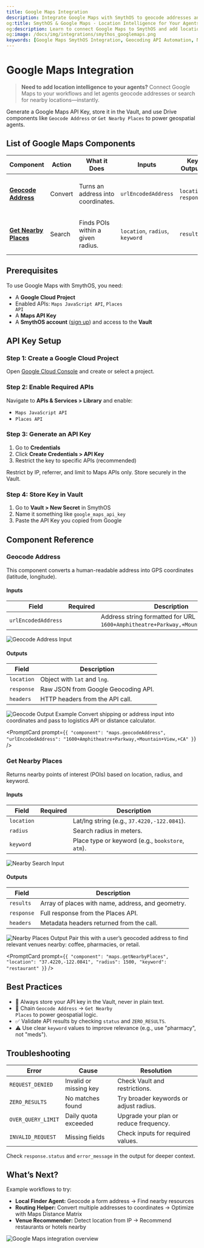 ```yaml
---
title: Google Maps Integration
description: Integrate Google Maps with SmythOS to geocode addresses and discover nearby places directly from your agent workflows.
og:title: SmythOS & Google Maps - Location Intelligence for Your Agents
og:description: Learn to connect Google Maps to SmythOS and add location search, geocoding, and point-of-interest discovery to your automated agents.
og:image: /docs/img/integrations/smythos_googlemaps.png
keywords: [Google Maps SmythOS Integration, Geocoding API Automation, Nearby Places API, Google Maps Agents, Location Automation, Google Maps API No-Code]
---
```


# Google Maps Integration

> **Need to add location intelligence to your agents?** Connect Google Maps to your workflows and let agents geocode addresses or search for nearby locations—instantly.

<InfoCallout title="TL;DR">
Generate a Google Maps API Key, store it in the Vault, and use Drive components like <code>Geocode Address</code> or <code>Get Nearby Places</code> to power geospatial agents.
</InfoCallout>

## List of Google Maps Components

| **Component** | **Action** | **What it Does** | **Inputs** | **Key Outputs** | **Use Case** |
|--------------|------------|------------------|------------|------------------|---------------|
| [**Geocode Address**](#geocode-address) | Convert | Turns an address into coordinates. | <code>urlEncodedAddress</code> | <code>location</code>, <code>response</code> | Enrich a user form with lat/lng. |
| [**Get Nearby Places**](#get-nearby-places) | Search | Finds POIs within a given radius. | <code>location</code>, <code>radius</code>, <code>keyword</code> | <code>results</code> | Suggest coffee spots or ATMs nearby. |

<Spacer size="md" /> 

## Prerequisites

To use Google Maps with SmythOS, you need:
- A **Google Cloud Project**
- Enabled APIs: <code>Maps JavaScript API</code>, <code>Places API</code>
- A **Maps API Key**
- A **SmythOS account** ([sign up](https://app.smythos.com/signup)) and access to the **Vault**

<Spacer size="md" /> 

## API Key Setup

### Step 1: Create a Google Cloud Project
Open [Google Cloud Console](https://console.cloud.google.com/) and create or select a project.

### Step 2: Enable Required APIs
Navigate to <strong>APIs & Services > Library</strong> and enable:
- <code>Maps JavaScript API</code>
- <code>Places API</code>

### Step 3: Generate an API Key
1. Go to <strong>Credentials</strong>
2. Click <strong>Create Credentials > API Key</strong>
3. Restrict the key to specific APIs (recommended)

<TipCallout title="Secure Your Key">
Restrict by IP, referrer, and limit to Maps APIs only. Store securely in the Vault.
</TipCallout>

### Step 4: Store Key in Vault
1. Go to <strong>Vault > New Secret</strong> in SmythOS  
2. Name it something like <code>google_maps_api_key</code>  
3. Paste the API Key you copied from Google

<Spacer size="md" /> 

## Component Reference

### <a name="geocode-address"></a>Geocode Address

This component converts a human-readable address into GPS coordinates (latitude, longitude).

#### Inputs

| Field | Required | Description |
|-------|----------|-------------|
| <code>urlEncodedAddress</code> | <Badge type="required" /> | Address string formatted for URL (e.g., <code>1600+Amphitheatre+Parkway,+Mountain+View,+CA</code>). |

<Image src="/docs/img/googlemaps/screenshot2.png" alt="Geocode Address Input" />

#### Outputs

| Field | Description |
|-------|-------------|
| <code>location</code> | Object with <code>lat</code> and <code>lng</code>. |
| <code>response</code> | Raw JSON from Google Geocoding API. |
| <code>headers</code> | HTTP headers from the API call. |

<Image src="/docs/img/googlemaps/screenshot3.png" alt="Geocode Output Example" />

<TipCallout title="Use Case" collapsible>
Convert shipping or address input into coordinates and pass to logistics API or distance calculator.
</TipCallout>

<PromptCard prompt={`{
  "component": "maps.geocodeAddress",
  "urlEncodedAddress": "1600+Amphitheatre+Parkway,+Mountain+View,+CA"
}`} />

<Spacer size="md" /> 

### <a name="get-nearby-places"></a>Get Nearby Places

Returns nearby points of interest (POIs) based on location, radius, and keyword.

#### Inputs

| Field | Required | Description |
|-------|----------|-------------|
| <code>location</code> | <Badge type="required" /> | Lat/lng string (e.g., <code>37.4220,-122.0841</code>). |
| <code>radius</code> | <Badge type="required" /> | Search radius in meters. |
| <code>keyword</code> | <Badge type="required" /> | Place type or keyword (e.g., <code>bookstore</code>, <code>atm</code>). |

<Image src="/docs/img/googlemaps/screenshot5.png" alt="Nearby Search Input" />

#### Outputs

| Field | Description |
|-------|-------------|
| <code>results</code> | Array of places with name, address, and geometry. |
| <code>response</code> | Full response from the Places API. |
| <code>headers</code> | Metadata headers returned from the call. |

<Image src="/docs/img/googlemaps/screenshot6.png" alt="Nearby Places Output" />

<TipCallout title="Use Case" collapsible>
Pair this with a user’s geocoded address to find relevant venues nearby: coffee, pharmacies, or retail.
</TipCallout>

<PromptCard prompt={`{
  "component": "maps.getNearbyPlaces",
  "location": "37.4220,-122.0841",
  "radius": 1500,
  "keyword": "restaurant"
}`} />

<Spacer size="md" /> 

## Best Practices

- 🔐 Always store your API key in the Vault, never in plain text.
- 📍 Chain <code>Geocode Address</code> → <code>Get Nearby Places</code> to power geospatial logic.
- ✅ Validate API results by checking <code>status</code> and <code>ZERO_RESULTS</code>.
- ⚠️ Use clear <code>keyword</code> values to improve relevance (e.g., use "pharmacy", not "meds").

<Spacer size="md" /> 

## Troubleshooting

| Error | Cause | Resolution |
|-------|-------|------------|
| <code>REQUEST_DENIED</code> | Invalid or missing key | Check Vault and restrictions. |
| <code>ZERO_RESULTS</code> | No matches found | Try broader keywords or adjust radius. |
| <code>OVER_QUERY_LIMIT</code> | Daily quota exceeded | Upgrade your plan or reduce frequency. |
| <code>INVALID_REQUEST</code> | Missing fields | Check inputs for required values. |

<InfoCallout>
Check <code>response.status</code> and <code>error_message</code> in the output for deeper context.
</InfoCallout>

<Spacer size="md" /> 

## What’s Next?

Example workflows to try:
- **Local Finder Agent:** Geocode a form address → Find nearby resources
- **Routing Helper:** Convert multiple addresses to coordinates → Optimize with Maps Distance Matrix
- **Venue Recommender:** Detect location from IP → Recommend restaurants or hotels nearby

<Image src="/docs/img/integrations/smythos_googlemaps.png" alt="Google Maps integration overview" />

<Spacer size="md" /> 
